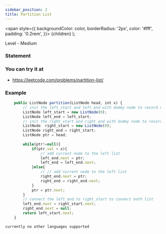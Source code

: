 ```yaml
---
sidebar_position: 2
title: Partition List
---
```



  <span
    style={{
      backgroundColor: color,
      borderRadius: '2px',
      color: '#fff',
      padding: '0.2rem',
    }}>
    {children}
  </span>
);

Level - <Highlight color="#fece2f">Medium</Highlight>

### Statement

>

### You can try it at

- https://leetcode.com/problems/partition-list/

### Example

<Tabs>
<TabItem value="java" label="Java">

```js
    public ListNode partition(ListNode head, int x) {
        // init the left_start and left_end with dummy node to record nodes with val < x
        ListNode left_start = new ListNode(0);
        ListNode left_end = left_start;
        // init the right_start and right_end with dummy node to record nodes with val >= x
        ListNode  right_start = new ListNode(0);
        ListNode right_end = right_start;
        ListNode ptr = head;
        
        while(ptr!=null){
            if(ptr.val < x){
                // add current node to the left list
                left_end.next = ptr;
                left_end = left_end.next;
            }else{
                // // add current node to the left list
                right_end.next = ptr;
                right_end = right_end.next;
            }
            ptr = ptr.next; 
        }
        // connect the left_end to right_start to connect both list
        left_end.next = right_start.next;
        right_end.next = null;
        return left_start.next;
    }

```

</TabItem>

<TabItem value="other" label="Other">

```
currently no other languages supported
```

</TabItem>

</Tabs>